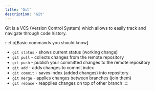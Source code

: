 ```yaml
---
title: 'Git'
description: 'Git'
---
```


Git is a VCS (Version Control System) which allows to easily track and navigate through code history.

::::tip[Basic commands you should know]
- `git status` - shows current status (working change)
- `git pull` - collects changes from the remote repository
- `git push` - publish your committed changes to the remote repository
- `git add` - adds changes to commit index
- `git commit` - saves index (added changes) into repository
- `git merge` - applies changes between branches (join them)
- `git rebase` - reapplies changes on top of other branch
::::